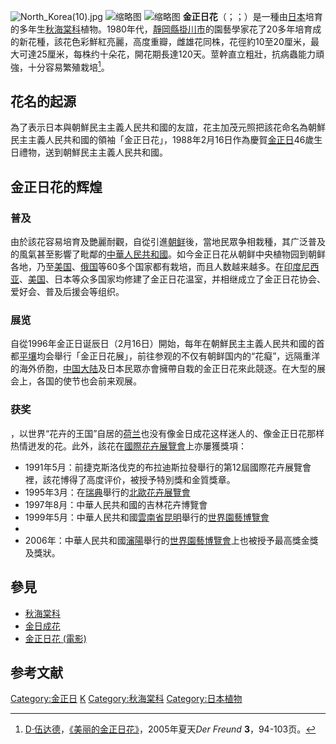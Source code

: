 [[File:North_Korea(10).jpg|right]]
[[File:Kimilsungia_and_Kimjongilia.JPG|缩略图]]
[[File:Pyongyang_Propaganda_Kimjongilia.JPG|缩略图]]
'''金正日花'''（{{lang-ja|金正日花}}；{{朝|'''김정일화'''|金正日花}}；{{lang-en|Kimjongilia}}）是一種由[[日本|日本]]培育的多年生[[秋海棠科|秋海棠科]]植物。1980年代，[[靜岡縣|靜岡縣]][[掛川市|掛川市]]的園藝學家{{link-ja|加茂元照|加茂元照}}花了20多年培育成的新花種，該花色彩鮮紅亮麗，高度重瓣，雌雄花同株，花徑約10至20厘米，最大可達25厘米，每株约十朵花，開花期長達120天。莖幹直立粗壯，抗病蟲能力頑強，十分容易繁殖栽培<ref>[[大卫·伍达德|D·伍达德]]，[https://juniperhills.net/beautifulkimjongilia.pdf 《美丽的金正日花》]，2005年夏天''Der Freund'' '''3'''，94-103页。</ref>{{rp|180–189}}。

==花名的起源==
為了表示日本與朝鮮民主主義人民共和國的友誼，花主加茂元照把該花命名為朝鮮民主主義人民共和國的領袖「金正日花」，1988年2月16日作為慶賀[[金正日|金正日]]46歲生日禮物，送到朝鮮民主主義人民共和國。

==金正日花的辉煌==
{{SectPOV}}{{Disputed-section}}
===普及===
由於該花容易培育及艷麗耐觀，自從引進[[朝鲜民主主义人民共和国|朝鲜]]後，當地民眾争相栽種，其广泛普及的風氣甚至影響了毗鄰的[[中華人民共和國|中華人民共和國]]。如今金正日花从朝鲜中央植物园到朝鲜各地，乃至[[美国|美国]]、[[俄国|俄国]]等60多个国家都有栽培，而且人数越来越多。在[[印度尼西亚|印度尼西亚]]、[[美国|美国]]、日本等众多国家均修建了金正日花温室，并相继成立了金正日花协会、爱好会、普及后援会等组织。

===展览===
自從1996年金正日诞辰日（2月16日）開始，每年在朝鮮民主主義人民共和國的首都[[平壤|平壤]]均会舉行「金正日花展」，前往参观的不仅有朝鲜国内的“花癡”，远隔重洋的海外侨胞，[[中国大陆|中国大陆]]及日本民眾亦會擁帶自栽的金正日花來此競逐。在大型的展会上，各国的使节也会前来观展。

===获奖===
{{fact|国际园艺生产者协会总裁、世界园艺博览会国际评审委员会主席曾说}}，以世界“花卉的王国”自居的[[荷兰|荷兰]]也没有像金日成花这样迷人的、像金正日花那样热情迸发的花。此外，該花在[[國際花卉展覽會|國際花卉展覽會]]上亦屢獲獎項：
* 1991年5月：前捷克斯洛伐克的布拉迪斯拉發舉行的第12屆國際花卉展覽會裡，該花博得了高度评价，被授予特別獎和金質獎章。
* 1995年3月：在[[瑞典|瑞典]]舉行的[[北歐花卉展覽會|北歐花卉展覽會]]
* 1997年8月：中華人民共和國的吉林花卉博覽會
* 1999年5月：中華人民共和國[[雲南省|雲南省]][[昆明|昆明]]舉行的[[1999年昆明世界园艺博览会|世界園藝博覽會]]
* {{fact|2004年8月：美國[[加利福尼亞州|加利福尼亞州]]舉行的秋海棠展覽會裡，分別獲得了最高獎大獎及一等獎}}
* 2006年：中華人民共和國[[瀋陽|瀋陽]]舉行的[[2006年沈阳世界园艺博览会|世界園藝博覽會]]上也被授予最高獎金獎及獎狀。

==參見==
*[[秋海棠科|秋海棠科]]
*[[金日成花|金日成花]]
*[[金正日花_(電影)|金正日花 (電影)]]

==参考文献==
{{reflist}}

[[Category:金正日|Category:金正日]]
[[Category:花|K]]
[[Category:秋海棠科|Category:秋海棠科]]
[[Category:日本植物|Category:日本植物]]